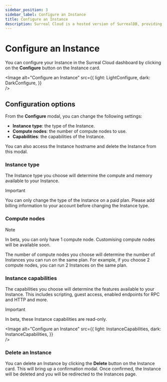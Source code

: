 ```yaml
---
sidebar_position: 3
sidebar_label: Configure an Instance
title: Configure an Instance
description: Surreal Cloud is a hosted version of SurrealDB, providing a fully managed, scalable, and secure database solution. This guide will help you migrate your existing SurrealDB instance to Surreal Cloud.
---
```





# Configure an Instance

You can configure your Instance in the Surreal Cloud dashboard by clicking on the **Configure** button on the Instance card.

<Image
alt="Configure an Instance"
src={{
	light: LightConfigure,
	dark: DarkConfigure,
	}}  
/>

## Configuration options

From the **Configure** modal, you can change the following settings:

- **Instance type**: the type of the Instance.
- **Compute nodes**: the number of compute nodes to use.
- **Capabilities**: the capabilities of the Instance.

You can also access the Instance hostname and delete the Instance from this modal.

### Instance type

The Instance type you choose will determine the compute and memory available to your Instance.

> [!IMPORTANT]
> You can only change the type of the Instance on a paid plan. Please add billing information to your account before changing the Instance type.

### Compute nodes

> [!NOTE]
> In beta, you can only have 1 compute node. Customising compute nodes will be available soon.

The number of compute nodes you choose will determine the number of Instances you can run on the same plan. For example, if you choose 2 compute nodes, you can run 2 Instances on the same plan.

### Instance capabilities

The capabilities you choose will determine the features available to your Instance. This includes scripting, guest access, enabled endpoints for RPC and HTTP and more.

> [!IMPORTANT]
> In beta, these Instance capabilities are read-only.

<Image
alt="Configure an Instance"
src={{
	light: InstanceCapabilities,
	dark: InstanceCapabilities,
	}}  
/>

### Delete an Instance 

You can delete an Instance by clicking the **Delete** button on the Instance card. This will bring up a confirmation modal. Once confirmed, the Instance will be deleted and you will be redirected to the Instances page. 
